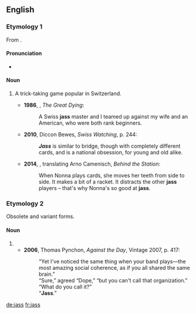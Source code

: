 ==English==
===Etymology 1===
From {{etyl|gsw|en}} {{term|Jass|lang=gsw}}.

====Pronunciation====
*{{a|UK}} {{IPA|/jas/|lang=en}}

====Noun====
{{en-noun|-}}

# {{cx|card games|lang=en}} A trick-taking game popular in Switzerland.
#*'''1986''', {{w|Kenneth Hsu}}, ''The Great Dying'':
#*:A Swiss '''jass''' master and I teamed up against my wife and an American, who were both rank beginners.
#*'''2010''', Diccon Bewes, ''Swiss Watching'', p. 244:
#*:'''''Jass''''' is similar to bridge, though with completely different cards, and is a national obsession, for young and old alike.
#*'''2014''', {{w|Donal McLaughlin}}, translating Arno Camenisch, ''Behind the Station'':
#*:When Nonna plays cards, she moves her teeth from side to side. It makes a bit of a racket. It distracts the other '''jass''' players – that's why Nonna's so good at '''jass'''.

===Etymology 2===
Obsolete and variant forms.

====Noun====
{{en-noun|-}}

# {{obsolete spelling of|jazz|lang=en}}
#* '''2006''', Thomas Pynchon, ''Against the Day'', Vintage 2007, p. 417:
#*:“Yet I've noticed the same thing when your band plays—the most amazing social coherence, as if you all shared the same brain.”
#*:“Sure,” agreed “Dope,” “but you can't call that organization.”
#*:“What do you call it?”
#*:“'''Jass'''.”

[[de:jass]]
[[fr:jass]]